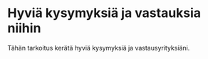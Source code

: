 Hyviä kysymyksiä ja vastauksia niihin
=====================================

Tähän tarkoitus kerätä hyviä kysymyksiä ja vastausyrityksiäni.

